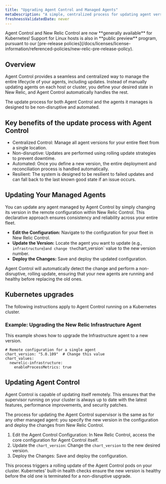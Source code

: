 ```yaml
---
title: "Upgrading Agent Control and Managed Agents"
metaDescription: "A simple, centralized process for updating agent versions across your entire fleet"
freshnessValidatedDate: never
---
```


<Callout variant="important">
  Agent Control and New Relic Control are now **generally available** for Kubernetes! Support for Linux hosts is also in **public preview** program, pursuant to our [pre-release policies](/docs/licenses/license-information/referenced-policies/new-relic-pre-release-policy).
</Callout>

## Overview

Agent Control provides a seamless and centralized way to manage the entire lifecycle of your agents, including updates. Instead of manually updating agents on each host or cluster, you define your desired state in New Relic, and Agent Control automatically handles the rest.

The update process for both Agent Control and the agents it manages is designed to be non-disruptive and automated.

## Key benefits of the update process with Agent Control
- Centralized Control: Manage all agent versions for your entire fleet from a single location.
- Non-disruptive: Updates are performed using rolling update strategies to prevent downtime.
- Automated: Once you define a new version, the entire deployment and reconciliation process is handled automatically.
- Resilient: The system is designed to be resilient to failed updates and can fall back to the last known good state if an issue occurs.

## Updating Your Managed Agents
You can update any agent managed by Agent Control by simply changing its version in the remote configuration within New Relic Control. This declarative approach ensures consistency and reliability across your entire fleet.

- **Edit the Configuration:** Navigate to the configuration for your fleet in New Relic Control.
- **Update the Version:** Locate the agent you want to update (e.g., `infrastructure`)` and change the `chart_version` value to the new version number.
- **Deploy the Changes:** Save and deploy the updated configuration.

Agent Control will automatically detect the change and perform a non-disruptive, rolling update, ensuring that your new agents are running and healthy before replacing the old ones.

## Kubernetes upgrades

The following instructions apply to Agent Control running on a Kubernetes cluster.

### Example: Upgrading the New Relic Infrastructure Agent

This example shows how to upgrade the Infrastructure agent to a new version.

```shell
# Remote configuration for a single agent
chart_version: "5.0.109"  # Change this value
chart_values:
  newrelic-infrastructure:
    enableProcessMetrics: true
```

## Updating Agent Control
Agent Control is capable of updating itself remotely. This ensures that the supervisor running on your cluster is always up to date with the latest features, performance improvements, and security patches.

The process for updating the Agent Control supervisor is the same as for any other managed agent: you specify the new version in the configuration and deploy the changes from New Relic Control.

1. Edit the Agent Control Configuration: In New Relic Control, access the core configuration for Agent Control itself.
2. Update the `chart_version`: Change the `chart_version` to the new desired version.
3. Deploy the Changes: Save and deploy the configuration.

This process triggers a rolling update of the Agent Control pods on your cluster. Kubernetes' built-in health checks ensure the new version is healthy before the old one is terminated for a non-disruptive upgrade.
